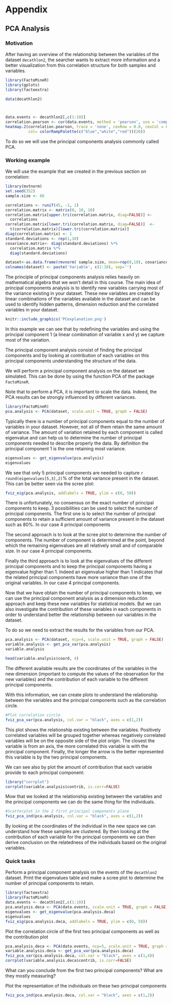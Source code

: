 # Appendix


## PCA Analysis

### Motivation

After having an overview of the relationship between the variables of the dataset `decathlon2`, the searcher wants  to extract more information and a better visualization from this correlation structure for both samples and variables. 

```{r}
library(FactoMineR)
library(gplots)
library(factoextra)

data(decathlon2)



data.events <- decathlon2[,c(1:10)]
correlation.pearson <- cor(data.events, method = 'pearson', use = 'complete.obs')
heatmap.2(correlation.pearson, trace = 'none', cexRow = 0.8, cexCol = 0.8, 
          col= colorRampPalette(c("blue","white","red"))(20))

```

To do so we will use the principal components analysis commonly called PCA.

### Working example

We will use the example that we created in the previous section on correlation:

```{r, warning=F}

library(mvtnorm)
set.seed(352)
sample.size <- 60

correlations <- runif(45, -1, 1)
correlation.matrix <- matrix(0, 10, 10)
correlation.matrix[upper.tri(correlation.matrix, diag=FALSE)] <- 
  correlations 
correlation.matrix[lower.tri(correlation.matrix, diag=FALSE)]  <- 
  t(correlation.matrix)[lower.tri(correlation.matrix)]
diag(correlation.matrix) <- 1
standard.deviations <- rep(1,10)
covariance.matrix<- diag(standard.deviations) %*% 
  correlation.matrix %*% 
  diag(standard.deviations)

dataset<-as.data.frame(rmvnorm( sample.size, mean=rep(0,10), covariance.matrix))
colnames(dataset) <- paste('Variable', c(1:10), sep='')

```

The principle of principal components analysis relies heavily on mathematical algebra that we won't detail in this course. The main idea of principal components analysis is to identify new variables carrying most of the variance existing in your dataset. These new variables are created by linear combinations of the variables available in the dataset and can be used to identify hidden patterns, dimension reduction and the correlated variables in your dataset.


```{r figurename, echo=FALSE, out.width = '90%'}
knitr::include_graphics('PCexplanation.png')
```

In this example we can see that by redefining the variables and using the principal component 1 (a linear combination of variable x and y) we capture most of the variation. 

The principal component analysis consist of finding the principal components and by looking at contribution of each variables on this principal components understanding the structure of the data.

We will perform  a principal component analysis on the dataset we simulated. This can be done by using the function PCA of the package `FactoMineR`. 

Note that to perform a PCA, it is important to scale the data. Indeed, the PCA results can be strongly influenced by different variances.

```{r}
library(FactoMineR)
pca.analysis <- PCA(dataset, scale.unit = TRUE, graph = FALSE)
```

Typically there is a number of principal components equal to the number of variables in your dataset. However, not all of them retain the same amount of variance. The amount of variation retained by each component is called eigenvalue and can help us to determine the number of principal components needed to describe properly the data. By definition the principal component 1 is the one retaining most variance.

```{r}
eigenvalues <- get_eigenvalue(pca.analysis)
eigenvalues
```

We see that only 5 principal components are needed to capture `r round(eigenvalues[5,3],2)`% of the total variance present in the dataset. This can be better seen via the scree plot:

```{r}
fviz_eig(pca.analysis, addlabels = TRUE, ylim = c(0, 50))
```

There is unfortunately, no consensus on the exact number of principal components to keep. 3 possibilities can be used to select the number of principal components. The first one is to select the number of principal components to retain a sufficient amount of variance present in the dataset such as 80%. In our case 4 principal components

The second approach is to look at the scree plot to determine the number of components. The number of component is determined at the point, beyond which the remaining eigenvalues are all relatively small and of comparable size. In our case 4 principal components.

Finally the third approach is to look at the eigenvalues of the different principal components and to keep the principal components having a eigenvalue higher than 1. Indeed an eigenvalue higher than 1 indicates that the related principal components have more variance than one of the original variables. In our case 4 principal components.

Now that we have obtain the number of principal components to keep, we can use the principal component analysis as a dimension reduction approach and keep these new variables for statistical models. But we can also investigate the contribution of these variables in each components in order to understand better the relationship between our variables in the dataset.

To do so we need to extract the results for the variables from our PCA.

```{r}
pca.analysis <- PCA(dataset, ncp=4, scale.unit = TRUE, graph = FALSE)
variable.analysis <- get_pca_var(pca.analysis)
variable.analysis

head(variable.analysis$coord, 4)
```

The different  available results are the coordinates of the variables in the new dimension (important to compute the values of the observation for the new variables) and the contribution of each variable to the different principal components.

With this information, we can create plots to understand the relationship between the variables and the principal components such as the correlation circle.

```{r}
#Plot correlation circle
fviz_pca_var(pca.analysis, col.var = "black", axes = c(1,2))
```

This plot shows the relationship existing between the variables. Positively correlated variables will be grouped together whereas negatively correlated variables will be on the opposite side of the plot origin. The closest the variable is from an axis, the more correlated this variable is with the principal component. Finally, the longer the arrow is the better represented this variable is by the two principal components.

We can see also by plot the amount of contribution that each variable provide to each principal component:

```{r}
library("corrplot")
corrplot(variable.analysis$contrib, is.corr=FALSE)
```

Mow that we looked at the relationship existing between the variables and the principal components we can do the same thing for the individuals.


```{r}
#Scatterplot in the 2 first principal components plane
fviz_pca_ind(pca.analysis, col.var = "black", axes = c(1,2))

```


By looking at the coordinates of the individual in the new space we can understand how these samples are clustered. By then looking at the contribution of each variable for the principal components we can then derive conclusion on the relatedness of the individuals based on the original variables.

### Quick tasks

Perform a principal component analysis on the events of the `decathlon2` dataset. Print the eigenvalues table and make a scree plot to determine the number of principal components to retain.
```{r}
library(factoextra)
library(FactoMineR)
data.events <- decathlon2[,c(1:10)]
pca.analysis.deca <- PCA(data.events, scale.unit = TRUE, graph = FALSE)
eigenvalues <- get_eigenvalue(pca.analysis.deca)
eigenvalues
fviz_eig(pca.analysis.deca, addlabels = TRUE, ylim = c(0, 50))
```

Plot the correlation circle of the first two principal components as well as the contribution plot
```{r}
pca.analysis.deca <- PCA(data.events, ncp=5, scale.unit = TRUE, graph = FALSE)
variable.analysis.deca <- get_pca_var(pca.analysis.deca)
fviz_pca_var(pca.analysis.deca, col.var = "black", axes = c(1,4))
corrplot(variable.analysis.deca$contrib, is.corr=FALSE)
```

What can you conclude from the first two principal components? What are they mostly measuring?

Plot the representation of the individuals on these two principal components

```{r}
fviz_pca_ind(pca.analysis.deca, col.var = "black", axes = c(1,2))
```